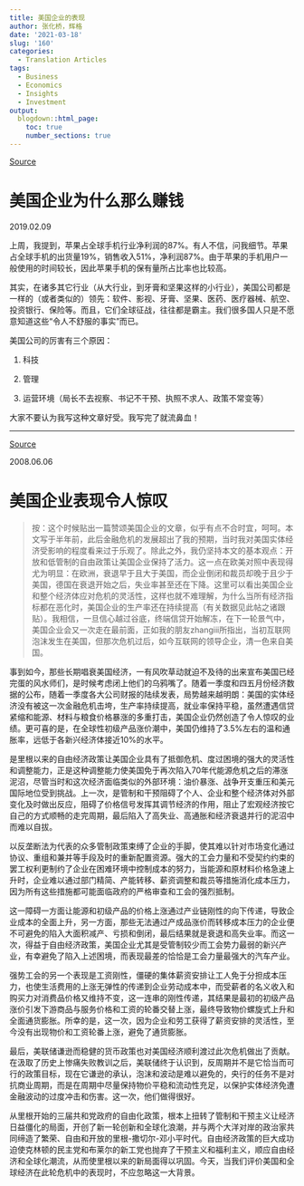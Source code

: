 ```yaml
---
title: 美国企业的表现
author: 张化桥，辉格
date: '2021-03-18'
slug: '160'
categories:
  - Translation Articles
tags:
  - Business
  - Economics
  - Insights
  - Investment
output:
  blogdown::html_page:
    toc: true
    number_sections: true
---
```


[Source](http://blog.sina.cn/dpool/blog/s/blog_50c88c400102ytc2.html)

# 美国企业为什么那么赚钱

2019.02.09

上周，我提到，苹果占全球手机行业净利润的87%。有人不信，问我细节。苹果占全球手机的出货量19%，销售收入51%，净利润87%。由于苹果的手机用户一般使用的时间较长，因此苹果手机的保有量所占比率也比较高。

其实，在诸多其它行业（从大行业，到牙膏和坚果这样的小行业），美国公司都是一样的（或者类似的）领先：软件、影视、牙膏、坚果、医药、医疗器械、航空、投资银行、保险等。而且，它们全球征战，往往都是霸主。我们很多国人只是不愿意知道这些“令人不舒服的事实”而已。

美国公司的厉害有三个原因：

1. 科技

2. 管理

3. 运营环境（局长不去视察、书记不干预、执照不求人、政策不常变等）

大家不要认为我写这种文章好受。我写完了就流鼻血！

---

[Source](https://headsalon.org/archives/632.html)

2008.06.06

# 美国企业表现令人惊叹

>按：这个时候贴出一篇赞颂美国企业的文章，似乎有点不合时宜，呵呵。本文写于半年前，此后金融危机的发展超出了我的预期，当时我对美国实体经济受影响的程度看来过于乐观了。除此之外，我仍坚持本文的基本观点：开放和低管制的自由政策让美国企业保持了活力。这一点在欧美对照中表现得尤为明显：在欧洲，衰退早于且大于美国，而企业倒闭和裁员却晚于且少于美国，德国在衰退开始之后，失业率甚至还在下降。这里可以看出美国企业和整个经济体应对危机的灵活性，这样也就不难理解，为什么当所有经济指标都在恶化时，美国企业的生产率还在持续提高（有关数据见此帖之诸跟贴）。我相信，一旦信心越过谷底，终端信贷开始解冻，在下一轮景气中，美国企业会又一次走在最前面，正如我的朋友zhangiii所指出，当初互联网泡沫发生在美国，但那次危机过后，如今互联网的领导企业，清一色来自美国。



事到如今，那些长期唱衰美国经济，一有风吹草动就迫不及待的出来宣布美国已经完蛋的风水师们，是时候考虑闭上他们的乌鸦嘴了。随着一季度和四五月份经济数据的公布，随着一季度各大公司财报的陆续发表，局势越来越明朗：美国的实体经济没有被这一次金融危机击垮，生产率持续提高，就业率保持平稳，虽然遭遇信贷紧缩和能源、材料与粮食价格暴涨的多重打击，美国企业仍然创造了令人惊叹的业绩。更可喜的是，在全球性初级产品涨价潮中，美国仍维持了3.5%左右的温和通胀率，远低于各新兴经济体接近10%的水平。

是里根以来的自由经济政策让美国企业具有了抵御危机、度过困境的强大的灵活性和调整能力，正是这种调整能力使美国免于再次陷入70年代能源危机之后的滞涨泥沼，尽管当时和这次经济面临类似的外部环境：油价暴涨、战争开支重压和美元国际地位受到挑战。上一次，是管制和干预阻碍了个人、企业和整个经济体对外部变化及时做出反应，阻碍了价格信号发挥其调节经济的作用，阻止了宏观经济按它自己的方式顺畅的走完周期，最后陷入了高失业、高通胀和经济衰退并行的泥沼中而难以自拔。

以反垄断法为代表的众多管制政策束缚了企业的手脚，使其难以针对市场变化通过协议、重组和兼并等手段及时的重新配置资源。强大的工会力量和不受契约约束的罢工权利更制约了企业在困难环境中控制成本的努力，当能源和原材料价格急速上升时，企业难以通过部门精简、产能转移、薪资调整和裁员等措施消化成本压力，因为所有这些措施都可能面临政府的严格审查和工会的强烈抵制。

这一障碍一方面让能源和初级产品的价格上涨通过产业链刚性的向下传递，导致企业成本的全面上升，另一方面，那些无法通过产成品涨价而转移成本压力的企业便不可避免的陷入大面积减产、亏损和倒闭，最后结果就是衰退和高失业率。而这一次，得益于自由经济政策，美国企业尤其是受管制较少而工会势力最弱的新兴产业，有幸避免了陷入上述困境，而表现最差的恰恰是工会力量最强大的汽车产业。

强势工会的另一个表现是工资刚性，僵硬的集体薪资安排让工人免于分担成本压力，也使生活费用的上涨无弹性的传递到企业劳动成本中，而受薪者的名义收入和购买力对消费品价格又维持不变，这一连串的刚性传递，其结果是最初的初级产品涨价引发下游商品与服务价格和工资的轮番交替上涨，最终导致物价螺旋式上升和全面通货膨胀。所幸的是，这一次，因为企业和劳工获得了薪资安排的灵活性，至今没有出现物价和工资轮番上涨，避免了通货膨胀。

最后，美联储谦逊而稳健的货币政策也对美国经济顺利渡过此次危机做出了贡献。在汲取了历史上惨痛失败教训之后，美联储终于认识到，反周期并不是它恰当而可行的政策目标，现在它谦逊的承认，泡沫和波动是难以避免的，央行的任务不是对抗商业周期，而是在周期中尽量保持物价平稳和流动性充足，以保护实体经济免遭金融波动的过度冲击和伤害。这一次，他们做得很好。

从里根开始的三届共和党政府的自由化政策，根本上扭转了管制和干预主义让经济日益僵化的局面，开创了新一轮创新和全球化浪潮，并与两个大洋对岸的政治家共同缔造了繁荣、自由和开放的里根-撒切尔-邓小平时代。自由经济政策的巨大成功迫使克林顿的民主党和布莱尔的新工党也抛弃了干预主义和福利主义，顺应自由经济和全球化潮流，从而使里根以来的新局面得以巩固。今天，当我们评价美国和全球经济在此轮危机中的表现时，不应忽略这一大背景。
